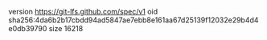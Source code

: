 version https://git-lfs.github.com/spec/v1
oid sha256:4da6b2b17cbdd94ad5847ae7ebb8e161aa67d25139f12032e29b4d4e0db39790
size 16218
